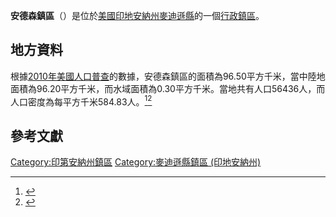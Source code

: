 {{noteTA
|G1=USState
|G2=地名
|G3=Unit
}}
{{Infobox settlement
|official_name            = 安德森鎮區
|native_name = Anderson Township
|settlement_type          = [[行政鎮區|行政鎮區]]
|image_skyline            = 
|imagesize                = 
|image_map                = Map highlighting Anderson Township, Madison County, Indiana.svg
|mapsize                  = 250px
|pushpin_map  =USA Indiana
|pushpin_label = 安德森鎮區
|pushpin_label_position   = top
|pushpin_map_caption      = 安德森鎮區在印地安納州的位置
|subdivision_type         = [[世界政區索引|國家]]
|subdivision_type1        = [[美国州份|州份]]
|subdivision_type2        = [[印地安納州行政区划|縣]]
|subdivision_name         = [[美国|美国]]
|subdivision_name1        = [[印地安納州|印地安納州]]
|subdivision_name2        = [[麥迪遜縣_(印地安納州)|麥迪遜縣]]
|elevation_ft             = 863
|elevation_m              = 263
|timezone                 = [[北美东部時區|北美东部時區]]
|area_total_km2           = 96.50
|area_land_km2            = 96.20
|area_water_km2           = 0.30
|area_total_sq_mi         = 
|area_land_sq_mi          = 
|area_water_sq_mi         = 
|population_as_of         = [[2010年美國人口普查|2010]]
|population_footnotes     = 
|population_total         = 56436
|population_density_km2   = auto
|population_density_sq_mi = auto
|utc_offset               = -5
|coordinates              = {{coord|40|05|30|N|85|41|33|W|type:city_region:US-AL_source:GNS-enwiki|display=inline,title}}
| coor_pinpoint           = 
| coordinates_footnotes   = 
|timezone_DST             = EDT
|utc_offset_DST           = -4
|postal_code_type         = [[美國郵區編號|郵區編號]]
|postal_code              = 46011, 46012, 46013, 46016, 46017
|area_code                = {{link-en|电话区号765|Area code 765|765}}
|blank_name = [[地名信息系统|GNIS ID]]
|blank_info = 453087
}}
'''安德森鎮區'''（{{lang-en|Anderson Township}}）是位於[[美國|美國]][[印地安納州|印地安納州]][[麥迪遜縣_(印地安納州)|麥迪遜縣]]的一個[[行政鎮區|行政鎮區]]。

== 地方資料 ==
根據[[2010年美國人口普查|2010年美國人口普查]]的數據，安德森鎮區的面積為96.50平方千米，當中陸地面積為96.20平方千米，而水域面積為0.30平方千米。當地共有人口56436人，而人口密度為每平方千米584.83人。<ref name="GR8">{{cite web|url=http://factfinder2.census.gov|publisher=[[美国人口调查局|美国人口调查局]]|accessdate=2011-05-14|title=American FactFinder|archive-date=2013-09-11|archive-url=https://web.archive.org/web/20130911234518/http://factfinder2.census.gov/|dead-url=no}}</ref><ref>{{cite web|url=https://www.citypopulation.de/en/usa/indiana/admin/|title=USA: Indiana (Counties and Townships) - City Population|access-date=2020-08-03|archive-date=2020-04-22|archive-url=https://web.archive.org/web/20200422090607/https://www.citypopulation.de/en/usa/indiana/admin/|dead-url=no}}</ref>

== 參考文獻 ==
{{reflist}}

{{麥迪遜縣 (印地安納州)}}

{{DEFAULTSORT:Anderson Township}}
[[Category:印第安納州鎮區|Category:印第安納州鎮區]]
[[Category:麥迪遜縣鎮區_(印地安納州)|Category:麥迪遜縣鎮區 (印地安納州)]]

{{Indiana-geo-stub}}